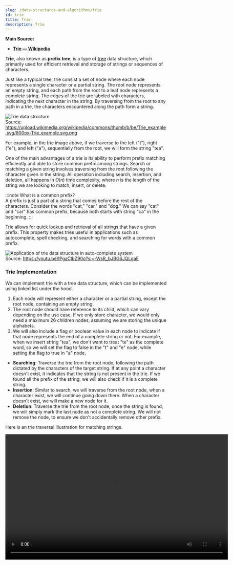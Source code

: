 ```yaml
---
slug: /data-structures-and-algorithms/trie
id: trie
title: Trie
description: Trie
---
```



**Main Source:**

- **[Trie — Wikipedia](https://en.wikipedia.org/wiki/Trie)**

**Trie**, also known as **prefix tree**, is a type of [tree](/data-structures-and-algorithms/tree) data structure, which primarily used for efficient retrieval and storage of strings or sequences of characters.

Just like a typical tree, trie consist a set of node where each node represents a single character or a partial string. The root node represents an empty string, and each path from the root to a leaf node represents a complete string. The edges of the trie are labeled with characters, indicating the next character in the string. By traversing from the root to any path in a trie, the characters encountered along the path form a string.

![Trie data structure](./trie.png)  
Source: https://upload.wikimedia.org/wikipedia/commons/thumb/b/be/Trie_example.svg/800px-Trie_example.svg.png

For example, in the trie image above, if we traverse to the left ("t"), right ("e"), and left ("a"), sequentially from the root, we will form the string "tea".

One of the main advantages of a trie is its ability to perform prefix matching efficiently and able to store common prefix among strings. Search or matching a given string involves traversing from the root following the character given in the string. All operation including search, insertion, and deletion, all happens in $O(n)$ time complexity, where $n$ is the length of the string we are looking to match, insert, or delete.

:::note
What is a common prefix?  
A prefix is just a part of a string that comes before the rest of the characters. Consider the words "cat," "car," and "dog." We can say "cat" and "car" has common prefix, because both starts with string "ca" in the beginning.
:::

Trie allows for quick lookup and retrieval of all strings that have a given prefix. This property makes tries useful in applications such as autocomplete, spell checking, and searching for words with a common prefix.

![Application of trie data structure in auto-complete system](./autocomplete.png)  
Source: https://youtu.be/lPgaClbZ90o?si=-WsR_bJBG6JQLgaE

### Trie Implementation

We can implement trie with a tree data structure, which can be implemented using linked list under the hood.

1. Each node will represent either a character or a partial string, except the root node, containing an empty string.
2. The root node should have reference to its child, which can vary depending on the use case. If we only store character, we would only need a maximum 26 children nodes, assuming we are storing the unique alphabets.
3. We will also include a flag or boolean value in each node to indicate if that node represents the end of a complete string or not. For example, when we insert string "tea", we don't want to treat "te" as the complete word, so we will set the flag to false in the "t" and "e" node, while setting the flag to true in "a" node.

- **Searching**: Traverse the trie from the root node, following the path dictated by the characters of the target string. If at any point a character doesn't exist, it indicates that the string is not present in the trie. If we found all the prefix of the string, we will also check if it is a complete string.
- **Insertion**: Similar to search, we will traverse from the root node, when a character exist, we will continue going down there. When a character doesn't exist, we will make a new node for it.
- **Deletion**: Traverse the trie from the root node, once the string is found, we will simply mark the last node as not a complete string. We will not remove the node, to ensure we don't accidentally remove other prefix.

Here is an trie traversal illustration for matching strings.

<video width="695" height="392" controls>
  <source src={trie_traversal} />
</video>

